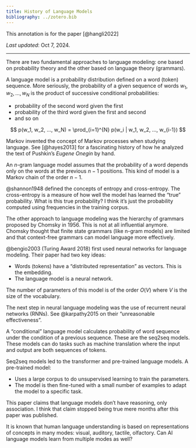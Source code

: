 ```yaml
---
title: History of Language Models
bibliography: ../zotero.bib
---
```


::: {.callout-note}
This annotation is for the paper [@hangli2022]
:::

_Last updated_: Oct 7, 2024.

---

There are two fundamental approaches to language modeling: one based on probability theory and the
other based on language theory (grammars).

A language model is a probability distribution defined on a word (token) sequence.
More seriously, the probability of a given sequence of words $w_1, w_2, ..., w_N$
is the product of successive conditional probabilities:

- probability of the second word given the first
- probability of the third word given the first and second
- and so on

$$
p(w_1, w_2, ..., w_N) = \prod_{i=1}^{N} p(w_i | w_1, w_2, ..., w_{i-1})
$$


Markov invented the concept of Markov processes when studying language.
See [@hayes2013] for a fascinating history of how he analyzed the text of
Pushkin's _Eugene Onegin_ by hand.

An $n$-gram language model assumes that the probability of a word depends
only on the words at the previous $n - 1$ positions. This kind of model
is a Markov chain of the order $n - 1$.

@shannon1948 defined the concepts of entropy and cross-entropy. The cross-entropy
is a measure of how well the model has learned the "true" probability. What is
this true probability? I think it's just the probability computed using frequencies
in the training corpus.

The other approach to language modeling was the hierarchy of grammars proposed by
Chomsky in 1956. This is not at all influential anymore. Chomsky thought that
finite state grammars (like n-gram models) are limited and that context-free
grammars can model language more effectively.

@bengio2003 (Turing Award 2018) first used neural networks for language
modeling. Their paper had two key ideas:

- Words (tokens) have a "distributed representation" as vectors. This is the embedding.
- The language model is a neural network.

The number of parameters of this model is of the order $O(V)$ where $V$ is the size of the vocabulary.

The next step in neural language modeling was the use of recurrent neural networks (RNNs).
See @karpathy2015 on their "unreasonable effectiveness".

A "conditional" language model calculates probability of word sequence under the
condition of a previous sequence. These are the seq2seq models. These models can
do tasks such as machine translation where the input and output are both sequences of tokens.

Seq2seq models led to the transformer and pre-trained language models. A pre-trained model:

- Uses a large corpus to do unsupervised learning to train the parameters.
- The model is then fine-tuned with a small number of examples to adapt the model to a specific task.

This paper claims that language models don't have reasoning, only association. I think
that claim stopped being true mere months after this paper was published.

It is known that human language understanding is based on representations of concepts in many modes: visual, auditory, tactile, olfactory. Can AI language models learn from multiple modes as well?
